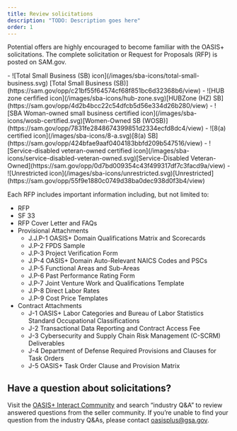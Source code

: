 ```yaml
---
title: Review solicitations
description: "TODO: Description goes here"
order: 1
---
```



Potential offers are highly encouraged to become familiar with the OASIS+ solicitations. The complete solicitation or Request for Proposals (RFP) is posted on SAM.gov.

<div class="oasis-2-column-image-list">
- ![Total Small Business (SB) icon](/images/sba-icons/total-small-business.svg) [Total Small Business (SB)](https://sam.gov/opp/c21bf55f64574cf68f851bc6d32368b6/view)
- ![HUB zone cerfified icon](/images/sba-icons/hub-zone.svg)[HUBZone (HZ) SB](https://sam.gov/opp/4d2b4bcc22c54dfcb5d56e334d26b280/view)
- ![SBA Woman-owned small business certified icon](/images/sba-icons/wosb-certified.svg)[Women-Owned SB (WOSB)](https://sam.gov/opp/7831fe2848674399851d2334ecfd8dc4/view)
- ![8(a) certified icon](/images/sba-icons/8-a.svg)[8(a) SB](https://sam.gov/opp/424bfae9aaf0404183bbfd209b547516/view)
- ![Service-disabled veteran-owned certified icon](/images/sba-icons/service-disabled-veteran-owned.svg)[Service-Disabled Veteran-Owned](https://sam.gov/opp/0d7bd009354c43f499317df7c3facd9a/view)
- ![Unrestricted icon](/images/sba-icons/unrestricted.svg)[Unrestricted](https://sam.gov/opp/55f9e1880c0749d38ba0dec938d0f3b4/view)
</div>

Each RFP includes important information including, but not limited to:

- RFP
- SF 33 
- RFP Cover Letter and FAQs
- Provisional Attachments
    - J.J.P-1 OASIS+ Domain Qualifications Matrix and Scorecards
    - J.P-2 FPDS Sample
    - J.P-3 Project Verification Form
    - J.P-4 OASIS+ Domain Auto-Relevant NAICS Codes and PSCs
    - J.P-5 Functional Areas and Sub-Areas
    - J.P-6 Past Performance Rating Form
    - J.P-7 Joint Venture Work and Qualifications Template
    - J.P-8 Direct Labor Rates
    - J.P-9 Cost Price Templates
- Contract Attachments
    - J-1 OASIS+ Labor Categories and Bureau of Labor Statistics Standard Occupational Classifications
    - J-2 Transactional Data Reporting and Contract Access Fee
    - J-3 Cybersecurity and Supply Chain Risk Management (C-SCRM) Deliverables
    - J-4 Department of Defense Required Provisions and Clauses for Task Orders
    - J-5 OASIS+ Task Order Clause and Provision Matrix

## Have a question about solicitations?

Visit the [OASIS+ Interact Community](https://buy.gsa.gov/interact/community/196/activity-feed) and search “industry Q&A” to review answered questions from the seller community. If you’re unable to find your question from the industry Q&As, please contact oasisplus@gsa.gov.
